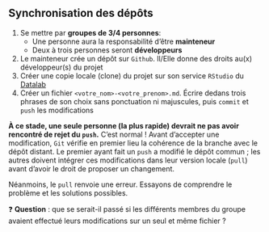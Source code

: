 :::{.callout-tip collapse="true" icon=false}
## Synchronisation des dépôts

::: {.incremental}
1. Se mettre par [__groupes de 3/4 personnes__]{.orange}:
    - Une personne aura la responsabilité d’être [**mainteneur**]{.blue2}
    - Deux à trois personnes seront [**développeurs**]{.blue2}
2. Le mainteneur crée un dépôt sur `Github`. Il/Elle donne des droits au(x) développeur(s) du projet
3. Créer une copie locale (clone) du projet sur son service `RStudio` du [Datalab](https://datalab.sspcloud.fr/home)
4. Créer un fichier `<votre_nom>-<votre_prenom>.md`. Écrire dedans trois phrases de son choix sans ponctuation ni majuscules, puis `commit` et `push` les modifications

__À ce stade, une seule personne (la plus rapide) devrait ne pas avoir rencontré de rejet du `push`.__
C’est normal ! Avant d’accepter une modification, `Git` vérifie en premier lieu la cohérence de la branche avec le dépôt distant. Le premier ayant fait un `push` a modifié le dépôt commun ; les autres doivent intégrer ces modifications dans leur version locale (`pull`) avant d’avoir le droit de proposer un changement.

Néanmoins, le `pull` renvoie une erreur. Essayons de comprendre le problème et les solutions possibles.
:::

:::

❓ **Question** : que se serait-il passé si les différents membres du groupe avaient effectué leurs modifications sur un seul et même fichier ?
